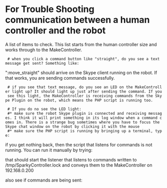=For Trouble Shooting communication between a human controller and the robot=
A list of items to check. This list starts from the human controller size and works through to the MakeController.


  # when you click a command button like "straight", do you see a text message get sent? Something like:
":move_straight" should arrive on the Skype client running on the robot. If that works, you are sending commands successfully.

  # if you see that text message, do you see an LED on the MakeController light up? It should light up just after sending the command. If you see this light, the MakeController is receiving commands from the Skype Plugin on the robot, which means the PHP script is running too.

  # If you do no see the LED light:
  #* make sure the robot Skype plugin is connected and receiving messages. I think it will print something in its log window when a command comes in. There is a strange bug sometimes where you have to focus the Skype chat window on the robot by clicking it with the mouse 
  #* make sure the PHP script is running by bringing up a terminal, type:

{{{ps ax | grep controld.php}}}

if you get nothing back, then the script that listens for commands is not running. You can run it manually by trying:

{{{php /Sparky/controld.php"}}}

that should start the listener that listens to commands written to /tmp/SparkyController.lock and conveys them to the MakeController on 192.168.0.200

also see if commands are being sent:

{{{cat /tmp/SparkyController.lock}}}